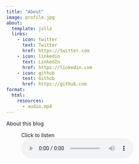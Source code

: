 ```yaml
---
title: "About"
image: profile.jpg
about:
  template: jolla
  links:
    - icon: twitter
      text: Twitter
      href: https://twitter.com
    - icon: linkedin
      text: LinkedIn
      href: https://linkedin.com
    - icon: github
      text: Github
      href: https://github.com
format:
  html:
    resources:
      - audio.mp4
---
```


About this blog


<figure>
<figcaption>Click to listen</figcaption>
<audio controls src="audio.mp4">
        Your browser does not support the
        <code>audio</code> element.
</audio>
</figure>